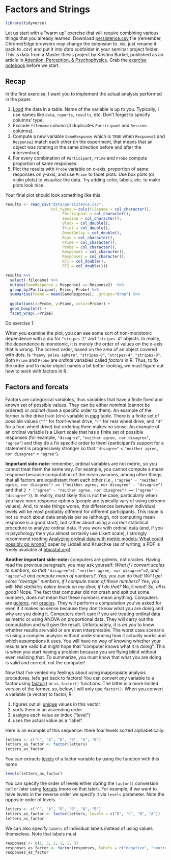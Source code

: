# Factors and Strings {#seminar07}

```r
library(tidyverse)
```

Let us start with a "warm up" exercise that will require combining various things that you already learned. Download [persistence.csv](data/persistence.csv) file (remember, Chrome/Edge browsers may change the extension to _.xls_, just rename it back to _.csv_) and put it into _data_ subfolder in your seminar project folder. This is data from a Master thesis project by Kristina Burkel, published as an article in [Attention, Perception, & Psychophysics](http://link.springer.com/10.3758/s13414-019-01954-7). Grab the [exercise notebook](notebooks/Seminar 07.Rmd) before we start.

## Recap
In the first exercise, I want you to implement the actual analysis performed in the paper.

1. [Load](#readr) the data in a table. Name of the variable is up to you. Typically, I use names like `data`, `reports`, `results`, etc. Don't forget to specify columns' type.
2. Exclude `filename` column (it duplicates `Participant` and `Session` columns).
3. Compute a new variable `SameResponse` which is `TRUE` when `Response1` and `Response2` match each other (in the experiment, that means that an object was rotating in the same direction before and after the intervention).
4. For every combination of `Participant`, `Prime` and `Probe` compute proportion of same responses.
5. Plot the results with `Probe` variable on x-axis, proportion of same responses on y-axis, and use `Prime` to facet plots. Use box plots (or violin plots) to visualize the data. Try adding color, labels, etc. to make plots look nice.

Your final plot should look something like this
```r
results <- read_csv("data/persistence.csv", 
                    col_types = cols(filename = col_character(),
                         Participant = col_character(),
                         Session = col_character(),
                         Block = col_double(),
                         Trial = col_double(),
                         OnsetDelay = col_double(),
                         Bias = col_character(),
                         Prime = col_character(),
                         Probe = col_character(),
                         Response1 = col_character(),
                         Response2 = col_character(),
                         RT1 = col_double(),
                         RT2 = col_double()))

results %>%
  select(-filename) %>%
  mutate(SameResponse = Response1 == Response2)  %>%
  group_by(Participant, Prime, Probe) %>%
  summarise(Psame = mean(SameResponse), .groups="drop") %>%
  
  ggplot(aes(x=Probe, y=Psame, color=Probe)) + 
  geom_boxplot() + 
  facet_wrap(.~Prime)
```

::: {.infobox .practice}
Do exercise 1.
:::

When you examine the plot, you can see some sort of non-monotonic dependence with a dip for `"stripes-2"` and `"stripes-4"` objects. In reality, the dependence is monotonic, it is merely the order of values on the x-axis that is wrong. The correct order, based on the area of an object covered with dots, is `"heavy poles sphere"`, `"stripes-8"`, `"stripes-4"`, `"stripes-8"`. Both `Prime` and `Probe` are _ordinal_ variables called _factors_ in R. Thus, to fix the order and to make object names a bit better looking, we must figure out how to work with factors in R. 

## Factors and forcats {#forcats}
Factors are categorical variables, thus variables that have a finite fixed and known set of possible values. They can be either _nominal_ (cannot be ordered) or _ordinal_ (have a specific order to them). An example of the former is the drive train (`drv`) variable in [mpg](https://ggplot2.tidyverse.org/reference/mpg.html) table. There is a finite set of possible values (`"f"` for front-wheel drive, `"r"` for rear wheel drive, and `"4"` for a four-wheel drive) but ordering them makes no sense. An example of an ordinal variable is a Likert scale that has a finite set of possible responses (for example, `"disagree"`, `"neither agree, nor disagree"`, `"agree"`) and they do a fix specific order to them (participant's support for a statement is progressively stronger so that `"disagree"` < `"neither agree, nor disagree"` < `"agree"`).

**Important side-note:** remember, ordinal variables are not metric, so you cannot treat them the same way. For example, you cannot compute a mean response because computation of the mean assumes, among other things, that all factors are equidistant from each other (i.e., `("agree" - "neither agree, nor disagree") == ("neither agree, nor disagree" - "disagree")` and that `2 * ("agree" - "neither agree, nor disagree") == ("agree" - "disagree")`). In reality, most likely this is not the case, particularly when you have more response options (people are typically vary of using extreme values). And, to make things worse, this differences between individual levels will be most probably different for different participants. This issue is not so much about data analysis per se (although, not computing mean response is a good start), but rather about using a correct statistical procedure to analyze ordinal data. If you work with ordinal data (and, if you in psychology then you almost certainly use Likert scale), I strongly recommend reading [Analyzing ordinal data with metric models: What could possibly go wrong?](https://www.sciencedirect.com/science/article/abs/pii/S0022103117307746) paper by Liddell and Kruschke (as of writing, a PDF is freely available at [hbiostat.org](http://hbiostat.org/papers/ordinal/lid18ana.pdf)).


**Another important side-note:** computers are golems, not oracles. Having read the previous paragraph, you may ask yourself: _What if I convert scales to numbers, so that `"disagree"=1`, `"neither agree, nor disagree"=2`, and `"agree"=3` and compute mean of numbers?_. Yep, you can do that! _Will I get some "average" numbers, if I compute mean of these numbers?_ Yes, you will! _Will statistics police knock on my door, if I do that?_ No, it wont! _So, all is good?_ Nope. The fact that computer did not crash and spit out some numbers, does not mean that these numbers mean anything. Computers are [golems](https://en.wikipedia.org/wiki/Golem), not [oracles](https://en.wikipedia.org/wiki/Oracle). They will perform a computation you've asked for even if it makes no sense because they don't know what you are doing and why are you doing it. Computers don't care if you are treating ordinal data as metric or using ANOVA on proportional data. They will carry out the computation and will give the result. Unfortunately, it is _on you_ to know whether results are valid or are even interpretable. The worst case scenario is using a complex analysis without understanding how it actually works and which assumptions it uses. You will have no way of knowing whether your results are valid but might hope that "computer knows what it is doing". This is when you start having a problem because you are flying blind without even realizing that. To summarize, _you_ must know that what you are doing is valid and correct, not the computer!

Now that I've vented my feelings about using inappropiate analysis procedures, let's get back to factors! You can convert _any_ variable to a factor using [factor()](https://stat.ethz.ch/R-manual/R-devel/library/base/html/factor.html) or `as.factor()` functions. The latter is a more limited version of the former, so, below, I will only use `factor()`. When you convert a variable (a vector) to factor, R:

1. figures out all [unique](https://stat.ethz.ch/R-manual/R-devel/library/base/html/unique.html) values in this vector
2. sorts them in an ascending order
3. assigns each value an index ("level")
4. uses the actual value as a "label".

Here is an example of this sequence: there four levels sorted alphabetically.
```r
letters <- c("C", "A", "D", "B", "A", "B")
letters_as_factor <- factor(letters)
letters_as_factor
```
You can extracts [levels](https://stat.ethz.ch/R-manual/R-devel/library/base/html/levels.html) of a factor variable by using the function with this name
```r
levels(letters_as_factor)
```
You can specify the order of levels either during the `factor()` conversion call or later using [forcats](https://forcats.tidyverse.org/) (more on that later). For example, if we want to have levels in the reverse order we specify it via `levels` parameter. Note the opposite order of levels.
```r
letters <- c("C", "A", "D", "B", "A", "B")
letters_as_factor <- factor(letters, levels = c("D", "C", "B", "A"))
letters_as_factor
```
We can also specify `labels` of individual labels instead of using values themselves. Note that labels must
```r
responses <- c(1, 3, 2, 2, 1, 3)
responses_as_factor <- factor(responses, labels = c("negative", "neutral", "positive"))
responses_as_factor
```

